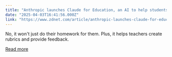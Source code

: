 ```yaml
---
title: "Anthropic launches Claude for Education, an AI to help students think critically"
date: "2025-04-03T16:41:56.000Z"
link: "https://www.zdnet.com/article/anthropic-launches-claude-for-education-an-ai-to-help-students-think-critically/"
---
```


No, it won't just do their homework for them. Plus, it helps teachers create rubrics and provide feedback.

[Read more](https://www.zdnet.com/article/anthropic-launches-claude-for-education-an-ai-to-help-students-think-critically/)
